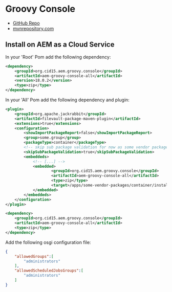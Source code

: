 # Groovy Console

- [GitHub Repo](https://github.com/CID15/aem-groovy-console)
- [mvnrepository.com](https://mvnrepository.com/artifact/org.cid15.aem.groovy.console/aem-groovy-console-all/17.0.0)

## Install on AEM as a Cloud Service

In your 'Root' Pom add the following dependency:

```xml title="pom.xml"
<dependency>
    <groupId>org.cid15.aem.groovy.console</groupId>
    <artifactId>aem-groovy-console-all</artifactId>
    <version>18.0.2</version>
    <type>zip</type>
</dependency>
```

In your 'All' Pom add the following dependency and plugin:

```xml title="all/pom.xml"
<plugin>
    <groupId>org.apache.jackrabbit</groupId>
    <artifactId>filevault-package-maven-plugin</artifactId>
    <extensions>true</extensions>
    <configuration>
        <showImportPackageReport>false</showImportPackageReport>
        <group>some.group</group>
        <packageType>container</packageType>
        <!-- skip sub package validation for now as some vendor packages like CIF apps will not pass -->
        <skipSubPackageValidation>true</skipSubPackageValidation>
        <embeddeds>
            <!-- [...] -->
            <embedded>
                    <groupId>org.cid15.aem.groovy.console</groupId>
                    <artifactId>aem-groovy-console-all</artifactId>
                    <type>zip</type>
                    <target>/apps/some-vendor-packages/container/install</target>
            </embedded>
        </embeddeds>
    </configuration>
</plugin>
```

```xml title="all/pom.xml"
<dependency>
    <groupId>org.cid15.aem.groovy.console</groupId>
    <artifactId>aem-groovy-console-all</artifactId>
    <type>zip</type>
</dependency>
```

Add the following osgi configuration file:

```json title="ui.config/src/main/content/jcr_root/apps/<your-app>/osgiconfig/config.author.dev/org.cid15.aem.groovy.console.configuration.impl.DefaultConfigurationService.cfg.json"
{
	"allowedGroups":[
		"administrators"
	],
	"allowedScheduledJobsGroups":[
		"administrators"
	]
}
```
